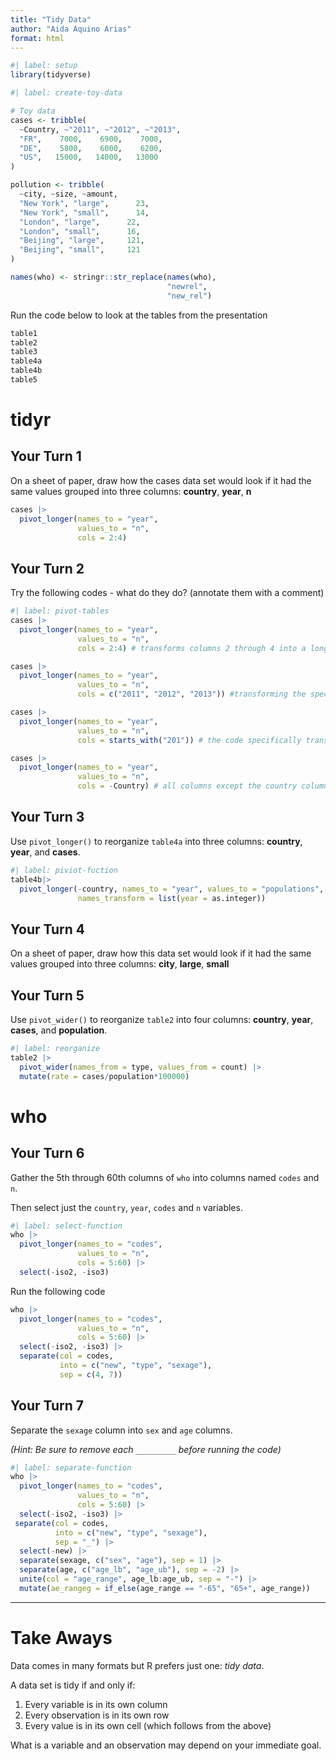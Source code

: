 ```yaml
---
title: "Tidy Data"
author: "Aida Aquino Arias"
format: html
---
```


```r
#| label: setup
library(tidyverse)
```


```r
#| label: create-toy-data

# Toy data
cases <- tribble(
  ~Country, ~"2011", ~"2012", ~"2013",
  "FR",    7000,    6900,    7000,
  "DE",    5800,    6000,    6200,
  "US",   15000,   14000,   13000
)

pollution <- tribble(
  ~city, ~size, ~amount,
  "New York", "large",      23,
  "New York", "small",      14,
  "London", "large",      22,
  "London", "small",      16,
  "Beijing", "large",     121,
  "Beijing", "small",     121
)

names(who) <- stringr::str_replace(names(who), 
                                   "newrel", 
                                   "new_rel")
```

Run the code below to look at the tables from the presentation 

```r
table1
table2
table3
table4a
table4b
table5
```

# tidyr


## Your Turn 1

On a sheet of paper, draw how the cases data set would look if it had the same values grouped into three columns: **country**, **year**, **n**

```r
cases |> 
  pivot_longer(names_to = "year", 
               values_to = "n", 
               cols = 2:4)
```



## Your Turn 2
Try the following codes - what do they do? (annotate them with a comment)

```r
#| label: pivot-tables
cases |> 
  pivot_longer(names_to = "year",
               values_to = "n", 
               cols = 2:4) # transforms columns 2 through 4 into a longer format, It becomes a new column named year and the values are placed in n

cases |> 
  pivot_longer(names_to = "year",
               values_to = "n", 
               cols = c("2011", "2012", "2013")) #transforming the specific years 2011,2012,2013 into a pivot longer. and the values are placed in n while the new column name will be year.

cases |> 
  pivot_longer(names_to = "year",
               values_to = "n", 
               cols = starts_with("201")) # the code specifically transforms anything starting with 201 into a pivot longer format, with the values in n and the column name being year.

cases |> 
  pivot_longer(names_to = "year",
               values_to = "n", 
               cols = -Country) # all columns except the country column would be transformed into a pivot longer format. The column names would be year and the values would be in n. WHile country remains the same.
```



## Your Turn 3

Use `pivot_longer()` to reorganize `table4a` into three columns: **country**, **year**, and **cases**.

```r
#| label: piviot-fuction
table4b|>
  pivot_longer(-country, names_to = "year", values_to = "populations",
               names_transform = list(year = as.integer))

```


## Your Turn 4

On a sheet of paper, draw how this data set would look if it had the same values grouped into three columns: **city**, **large**, **small**




## Your Turn 5

Use `pivot_wider()` to reorganize `table2` into four columns: **country**, **year**, **cases**, and **population**.

```r
#| label: reorganize
table2 |>
  pivot_wider(names_from = type, values_from = count) |>
  mutate(rate = cases/population*100000)
```

# who


## Your Turn 6

Gather the 5th through 60th columns of `who` into columns named `codes` and `n`.

Then select just the `country`, `year`, `codes` and `n` variables.

```r
#| label: select-function
who |>
  pivot_longer(names_to = "codes", 
               values_to = "n", 
               cols = 5:60) |>
  select(-iso2, -iso3)

```



Run the following code
```r
who |>
  pivot_longer(names_to = "codes", 
               values_to = "n", 
               cols = 5:60) |>
  select(-iso2, -iso3) |>
  separate(col = codes, 
           into = c("new", "type", "sexage"), 
           sep = c(4, 7))
```




## Your Turn 7

Separate the `sexage` column into `sex` and `age` columns.

*(Hint: Be sure to remove each `_________` before running the code)*

```r
#| label: separate-function
who |>
  pivot_longer(names_to = "codes", 
               values_to = "n", 
               cols = 5:60) |>
  select(-iso2, -iso3) |>
 separate(col = codes, 
          into = c("new", "type", "sexage"), 
          sep = "_") |>
  select(-new) |> 
  separate(sexage, c("sex", "age"), sep = 1) |>
  separate(age, c("age_lb", "age_ub"), sep = -2) |>
  unite(col = "age_range", age_lb:age_ub, sep = "-") |>
  mutate(ae_rangeg = if_else(age_range == "-65", "65+", age_range))
```


***

# Take Aways

Data comes in many formats but R prefers just one: _tidy data_.

A data set is tidy if and only if:

1. Every variable is in its own column
2. Every observation is in its own row
3. Every value is in its own cell (which follows from the above)

What is a variable and an observation may depend on your immediate goal.

